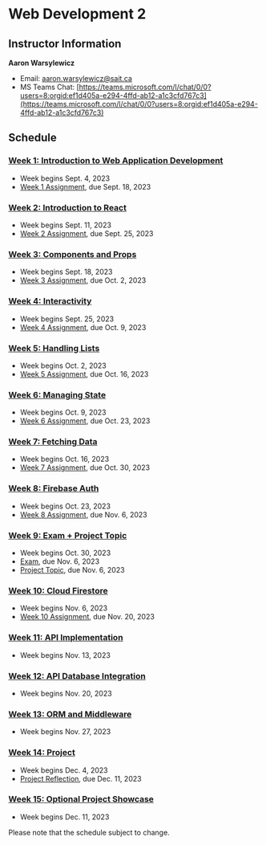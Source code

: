 # Web Development 2

## Instructor Information

**Aaron Warsylewicz**

- Email: [aaron.warsylewicz@sait.ca](mailto:aaron.warsylewicz@sait.ca)
- MS Teams Chat: [https://teams.microsoft.com/l/chat/0/0?users=8:orgid:ef1d405a-e294-4ffd-ab12-a1c3cfd767c3](https://teams.microsoft.com/l/chat/0/0?users=8:orgid:ef1d405a-e294-4ffd-ab12-a1c3cfd767c3)

## Schedule

### [Week 1: Introduction to Web Application Development](/week-1)

- Week begins Sept. 4, 2023
- [Week 1 Assignment](/week-1/assignment), due Sept. 18, 2023

### [Week 2: Introduction to React](/week-2)

- Week begins Sept. 11, 2023
- [Week 2 Assignment](/week-2/assignment), due Sept. 25, 2023

### [Week 3: Components and Props](/week-3)

- Week begins Sept. 18, 2023
- [Week 3 Assignment](/week-3/assignment), due Oct. 2, 2023

### [Week 4: Interactivity](/week-4)

- Week begins Sept. 25, 2023
- [Week 4 Assignment](/week-4/assignment), due Oct. 9, 2023

### [Week 5: Handling Lists](/week-5)

- Week begins Oct. 2, 2023
- [Week 5 Assignment](/week-5/assignment), due Oct. 16, 2023

### [Week 6: Managing State](/week-6)

- Week begins Oct. 9, 2023
- [Week 6 Assignment](/week-6/assignment), due Oct. 23, 2023

### [Week 7: Fetching Data](/week-7)

- Week begins Oct. 16, 2023
- [Week 7 Assignment](/week-7/assignment), due Oct. 30, 2023

### [Week 8: Firebase Auth](/week-8)

- Week begins Oct. 23, 2023
- [Week 8 Assignment](/week-8/assignment), due Nov. 6, 2023

### [Week 9: Exam + Project Topic](/week-9)

- Week begins Oct. 30, 2023
- [Exam](/week-9/exam), due Nov. 6, 2023
- [Project Topic](/week-9/project), due Nov. 6, 2023

### [Week 10: Cloud Firestore](/week-10)

- Week begins Nov. 6, 2023
- [Week 10 Assignment](/week-10/assignment), due Nov. 20, 2023

### [Week 11: API Implementation](/week-11)

- Week begins Nov. 13, 2023

### [Week 12: API Database Integration](/week-12)

- Week begins Nov. 20, 2023

### [Week 13: ORM and Middleware](/week-13)

- Week begins Nov. 27, 2023

### [Week 14: Project](/week-14)

- Week begins Dec. 4, 2023
- [Project Reflection](/week-14#project-phase-3-reflection), due Dec. 11, 2023

### [Week 15: Optional Project Showcase](/week-15)

- Week begins Dec. 11, 2023

Please note that the schedule subject to change.
